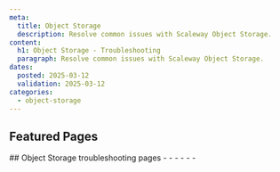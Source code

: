```yaml
---
meta:
  title: Object Storage
  description: Resolve common issues with Scaleway Object Storage.
content:
  h1: Object Storage - Troubleshooting
  paragraph: Resolve common issues with Scaleway Object Storage.
dates:
  posted: 2025-03-12
  validation: 2025-03-12
categories:
  - object-storage
---
```


<ProductHeader
  productName="Object Storage troubleshooting"
  productLogo="objectStorage"
  description="Resolve common issues with Scaleway Object Storage."
/>

## Featured Pages
<Grid>
    <DefaultCard 
      title="Object Storage FAQ"
      description="General information on Object Storage"
      url="/object-storage/faq"
      label="See more"
    />
    <DefaultCard 
      title="Bucket Policies Overview"
      description="Information and examples on Bucket policies."
      url="/object-storage/api-cli/bucket-policy/"
      label="See more"
    />
    <DefaultCard 
      title="API calls list"
      description="List of supported API calls."
      url="/object-storage/api-cli/using-api-call-list/"
      label="See more"
    />
</Grid>
<Grid>
    <DefaultCard 
      title="Optimize your Object Storage performance"
      description="Tips to optimize your deployment."
      url="/object-storage/reference-content/optimize-object-storage-performance/"
      label="See more"
    />
    <DefaultCard 
      title="Amazon S3 and IAM permissions equivalence"
      description="Authorized operations per permissions set."
      url="/object-storage/reference-content/s3-iam-permissions-equivalence/"
      label="See more"
    />
    <DefaultCard 
      title="Migrating data from one bucket to another"
      description="Transfer objects between two buckets."
      url="/object-storage/api-cli/migrating-buckets/"
      label="See more"
    />
</Grid>
## Object Storage troubleshooting pages 

<LinksList>
  - <LinkList to="/object-storage/troubleshooting/api-key-does-not-work/" label="My API key does not work with Object Storage" />
  - <LinkList to="/object-storage/troubleshooting/cannot-access-data/" label="I cannot access my data" />
  - <LinkList to="/object-storage/troubleshooting/cannot-delete-bucket/" label="I cannot delete my bucket" />
  - <LinkList to="/object-storage/troubleshooting/cannot-restore-glacier/" label="I cannot restore my objects from Glacier" />
  - <LinkList to="/object-storage/troubleshooting/lost-bucket-access-bucket-policy/" label="I lost access to a bucket after applying a bucket policy" />
  - <LinkList to="/object-storage/troubleshooting/low-performance/" label="I am experiencing performance issues" />
</LinksList>